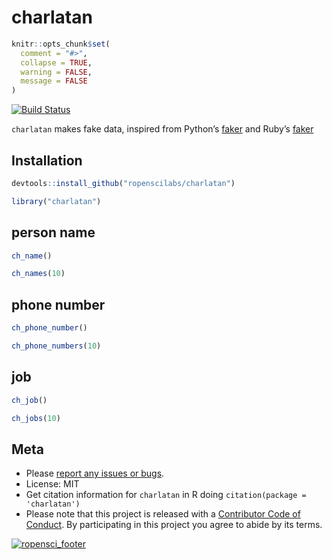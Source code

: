 charlatan
=========

```r
knitr::opts_chunk$set(
  comment = "#>",
  collapse = TRUE,
  warning = FALSE,
  message = FALSE
)
```

[![Build Status](https://travis-ci.org/ropenscilabs/charlatan.svg?branch=master)](https://travis-ci.org/ropenscilabs/charlatan)

`charlatan` makes fake data, inspired from Python's [faker](https://github.com/joke2k/faker) 
and Ruby's [faker](http://faker.rubyforge.org/)

## Installation

```r
devtools::install_github("ropenscilabs/charlatan")
```

```r
library("charlatan")
```

## person name

```r
ch_name()
```

```r
ch_names(10)
```


## phone number

```r
ch_phone_number()
```

```r
ch_phone_numbers(10)
```

## job

```r
ch_job()
```

```r
ch_jobs(10)
```


## Meta

* Please [report any issues or bugs](https://github.com/ropenscilabs/charlatan/issues).
* License: MIT
* Get citation information for `charlatan` in R doing `citation(package = 'charlatan')`
* Please note that this project is released with a [Contributor Code of Conduct](CONDUCT.md). 
By participating in this project you agree to abide by its terms.

[![ropensci_footer](https://ropensci.org/public_images/github_footer.png)](https://ropensci.org)
